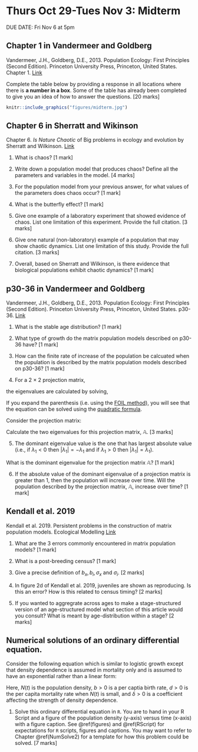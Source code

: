 # Thurs Oct 29-Tues Nov 3: Midterm 

DUE DATE: Fri Nov 6 at 5pm

## Chapter 1 in Vandermeer and Goldberg

Vandermeer, J.H., Goldberg, D.E., 2013. Population Ecology: First Principles (Second Edition). Princeton University Press, Princeton, United States. Chapter 1. [Link](https://ebookcentral-proquest-com.qe2a-proxy.mun.ca/lib/mun/detail.action?docID=1205619)

Complete the table below by providing a response in all locations where there is **a number in a box**. Some of the table has already been completed to give you an idea of how to answer the questions. [20 marks]

```r
knitr::include_graphics("figures/midterm.jpg")
```

## Chapter 6 in Sherratt and Wikinson

Chapter 6. _Is Nature Chaotic_ of Big problems in ecology and evolution by Sherratt and Wilkinson. [Link](https://ebookcentral.proquest.com/lib/mun/reader.action?docID=430616&ppg=136) 

1. What is chaos? [1 mark]

1. Write down a population model that produces chaos? Define all the parameters and variables in the model. [4 marks]

1. For the population model from your previous answer, for what values of the parameters does chaos occur? [1 mark]

1. What is the butterfly effect? [1 mark]

1. Give one example of a laboratory experiment that showed evidence of chaos. List one limitation of this experiment. Provide the full citation. [3 marks]

1. Give one natural (non-laboratory) example of a population that may show chaotic dynamics. List one limitation of this study. Provide the full citation. [3 marks]

1. Overall, based on Sherratt and Wilkinson, is there evidence that biological populations exhibit chaotic dynamics? [1 mark]

## p30-36 in Vandermeer and Goldberg

Vandermeer, J.H., Goldberg, D.E., 2013. Population Ecology: First Principles (Second Edition). Princeton University Press, Princeton, United States. p30-36. [Link](https://ebookcentral-proquest-com.qe2a-proxy.mun.ca/lib/mun/detail.action?docID=1205619)

1. What is the stable age distribution? [1 mark]

2. What type of growth do the matrix population models described on p30-36 have? [1 mark]

3. How can the finite rate of increase of the population be calcuated when the population is described by the matrix population models described on p30-36? [1 mark]

4. For a 2 $\times$ 2 projection matrix,

\begin{equation}
\mathbb{P} = 
\left[
\begin{array}{cc}
p_{11} & p_{12} \\
p_{21} & p_{22} \\
\end{array}
\right],
\end{equation}
the eigenvalues are calculated by solving,
\begin{equation}
0 = (p_{11} - \lambda)(p_{22}-\lambda) - p_{12}p_{21}.
\end{equation}

If you expand the parenthesis (i.e. using the [FOIL method](https://en.wikipedia.org/wiki/FOIL_method)), you will see that the equation can be solved using the [quadratic formula](https://en.wikipedia.org/wiki/Quadratic_formula).

Consider the projection matrix:

\begin{equation}
\mathbb{A} = 
\left[
\begin{array}{cc}
0.1 & 2 \\
0.7 & 0.5 \\
\end{array}
\right].
\end{equation}

Calculate the two eigenvalues for this projection matrix, $\mathbb{A}$. [3 marks]

5. The dominant eigenvalue value is the one that has largest absolute value (i.e., if $\lambda_1 < 0$ then $|\lambda_1| = -\lambda_1$ and if $\lambda_1 >0$ then $|\lambda_1| = \lambda_1$).

What is the dominant eigenvalue for the projection matrix $\mathbb{A}$? [1 mark]

6. If the absolute value of the dominant eigenvalue of a projection matrix is greater than 1, then the population will increase over time. Will the population described by the projection matrix, $\mathbb{A}$, increase over time? [1 mark]


## Kendall et al. 2019

Kendall et al. 2019. Persistent problems in the construction of matrix population models. Ecological Modelling [Link](https://www.sciencedirect.com/science/article/pii/S0304380019301085)

1. What are the 3 errors commonly encountered in matrix population models? [1 mark]

1. What is a post-breeding census? [1 mark]

1. Give a precise definition of $b_x, b_i, \sigma_x$ and $\sigma_i$. [2 marks]

1. In figure 2d of Kendall et al. 2019, juveniles are shown as reproducing. Is this an error? How is this related to census timing? [2 marks]

1. If you wanted to aggregrate across ages to make a stage-structured version of an age-structured model what section of this article would you consult? What is meant by age-distribution within a stage? [2 marks]

## Numerical solutions of an ordinary differential equation.

Consider the following equation which is similar to logistic growth except that density dependence is assumed in mortality only and is assumed to have an exponential rather than a linear form:

\begin{equation}
\frac{dN(t)}{dt} = bN(t) - dN(t)e^{\delta N(t)}.
\end{equation}

Here, $N(t)$ is the population density, $b>0$ is a per captia birth rate, $d > 0$ is the per capita mortality rate when $N(t)$ is small, and $\delta >0$ is a coefficient affecting the strength of density dependence.

1. Solve this ordinary differential equation in `R`. You are to hand in your R Script and a figure of the population density (y-axis) versus time (x-axis) with a figure caption. See \@ref(figures) and \@ref(RScript) for expectations for `R` scripts, figures and captions. You may want to refer to Chapter \@ref(NumSolve2) for a template for how this problem could be solved. [7 marks]

